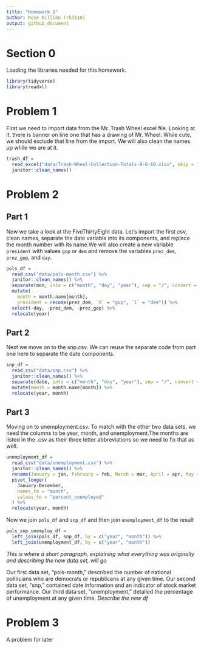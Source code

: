 ```yaml
---
title: "Homework 2"
author: Rose Killian (rk3110)
output: github_document
---
```


# Section 0

Loading the libraries needed for this homework.

```r
library(tidyverse)
library(readxl)
```


# Problem 1

First we need to import data from the Mr. Trash Wheel excel file. Looking at it, there is banner on line one that has a drawing of Mr. Wheel. While cute, we should exclude that line from the import. We will also clean the names up while we are at it. 

```r
trash_df = 
  read_excel("data/Trash-Wheel-Collection-Totals-8-6-19.xlsx", skip = 1) %>% 
  janitor::clean_names()
```


# Problem 2

## Part 1
Now we take a look at the FiveThirtyEight data. Let's import the first csv, clean names, separate the date variable into its components, and replace the month number with its name.We will also create a new variable `president` with values `gop` or `dem` and remove the variables `prez_dem`, `prez_gop`, and `day`.

```r
pols_df = 
  read_csv("data/pols-month.csv") %>% 
  janitor::clean_names() %>% 
  separate(mon, into = c("month", "day", "year"), sep = "/", convert = TRUE) %>% 
  mutate(
    month = month.name[month],
    president = recode(prez_dem, `0` = "gop", `1` = "dem")) %>% 
  select(-day, -prez_dem, -prez_gop) %>% 
  relocate(year)
```

## Part 2
Next we move on to the snp.csv. We can reuse the separate code from part one here to separate the date components.

```r
snp_df = 
  read_csv("data/snp.csv") %>% 
  janitor::clean_names() %>% 
  separate(date, into = c("month", "day", "year"), sep = "/", convert = TRUE) %>% 
  mutate(month = month.name[month]) %>%
  relocate(year, month)
```

## Part 3
Moving on to unemployment.csv. To match with the other two data sets, we need the columns to be year, month, and unemployment.The months are listed in the .csv as their three letter abbreviations so we need to fix that as well. 

```r
unemployment_df = 
  read_csv("data/unemployment.csv") %>% 
  janitor::clean_names() %>% 
  rename(January = jan, February = feb, March = mar, April = apr, May = may, June = jun, July = jul, August = aug, September = sep, October = oct, November = nov, December = dec) %>% 
  pivot_longer(
    January:December,
    names_to = "month",
    values_to = "percent_unemployed"
  ) %>%
  relocate(year, month)
```

Now we join `pols_df` and `snp_df` and then join `unemployment_df` to the result

```r
pols_snp_unemploy_df = 
  left_join(pols_df, snp_df, by = c("year", "month")) %>% 
  left_join(unemployment_df, by = c("year", "month"))
```

*This is where a short paragraph, explaining what everything was originally and describing the new data set, will go*

Our first data set, "pols-month," described the number of national politicians who are democrats or republicans at any given time. Our second data set, "snp," contained date information and an indicator of stock market performance. Our third data set, "unemployment," detailed the percentage of unemployment at any given time. *Describe the new df*

# Problem 3

A problem for later